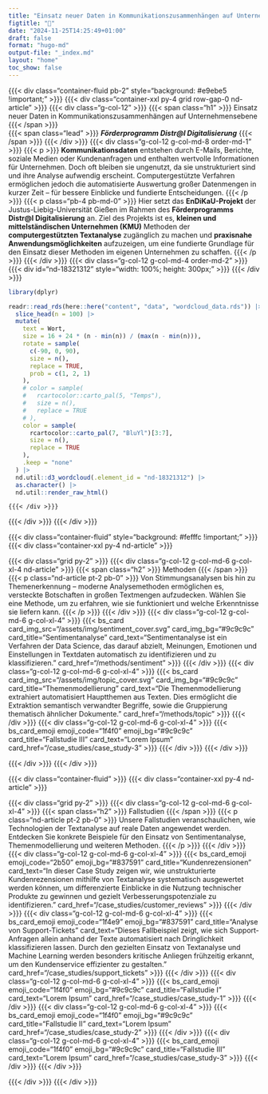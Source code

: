 ```yaml
---
title: "Einsatz neuer Daten in Kommunikationszusammenhängen auf Unternehmensebene"
figtitle: "💾"
date: "2024-11-25T14:25:49+01:00"
draft: false
format: "hugo-md"
output-file: "_index.md"
layout: "home"
toc_show: false
---
```


{{{< div class="container-fluid pb-2" style="background: #e9ebe5 !important;" >}}}
  {{{< div class="container-xxl py-4 grid row-gap-0 nd-article" >}}}
    {{{< div class="g-col-12" >}}} {{{< span class="h1" >}}} Einsatz neuer Daten in Kommunikationszusammenhängen auf Unternehmensebene {{{< /span >}}} <br> {{{< span class="lead" >}}} ***Förderprogramm Distr@l Digitalisierung*** {{{< /span >}}} {{{< /div >}}}
    {{{< div class="g-col-12 g-col-md-8 order-md-1" >}}}
      {{{< p >}}} **Kommunikationsdaten** entstehen durch E-Mails, Berichte, soziale Medien oder Kundenanfragen und enthalten wertvolle Informationen für Unternehmen. Doch oft bleiben sie ungenutzt, da sie unstrukturiert sind und ihre Analyse aufwendig erscheint. Computergestützte Verfahren ermöglichen jedoch die automatisierte Auswertung großer Datenmengen in kurzer Zeit – für bessere Einblicke und fundierte Entscheidungen. {{{< /p >}}} {{{< p class="pb-4 pb-md-0" >}}} Hier setzt das **EnDiKaU-Projekt** der Justus-Liebig-Universität Gießen im Rahmen des **Förderprogramms Distr@l Digitalisierung** an. Ziel des Projekts ist es, **kleinen und mittelständischen Unternehmen (KMU)** Methoden der **computergestützten Textanalyse** zugänglich zu machen und **praxisnahe Anwendungsmöglichkeiten** aufzuzeigen, um eine fundierte Grundlage für den Einsatz dieser Methoden im eigenen Unternehmen zu schaffen. {{{< /p >}}} 
      <!-- {{{< div class="text-white text-bg-primary rounded p-3" >}}} -->
      <!--   {{{< p class="p-0" >}}} Unsere Website bietet Ihnen eine Übersicht der vielfältigen Werkzeuge, mit denen Kommunikationsdaten analysiert und genutzt werden können. Von den Grundlagen dieser Daten über Methoden, diese zu strukturieren und auszuwerten, bis hin zu praktischen Anwendungen – entdecken Sie, wie diese Methoden dazu beitragen können, wertvolle Erkenntnisse aus Kommunikationsdaten zu gewinnen. {{{< /p >}}} -->
      <!-- {{{< /div >}}} -->
    {{{< /div >}}}
    {{{< div class="g-col-12 g-col-md-4 order-md-2" >}}}
      {{{< div id="nd-18321312" style="width: 100%; height: 300px;" >}}} {{{< /div >}}}

```r
library(dplyr)

readr::read_rds(here::here("content", "data", "wordcloud_data.rds")) |>
  slice_head(n = 100) |>
  mutate(
    text = Wort,
    size = 16 + 24 * (n - min(n)) / (max(n - min(n))),
    rotate = sample(
      c(-90, 0, 90),
      size = n(),
      replace = TRUE,
      prob = c(1, 2, 1)
    ),
    # color = sample(
    #   rcartocolor::carto_pal(5, "Temps"),
    #   size = n(),
    #   replace = TRUE
    # ),
    color = sample(
      rcartocolor::carto_pal(7, "BluYl")[3:7],
      size = n(),
      replace = TRUE
    ),
    .keep = "none"
  ) |>
  nd.util::d3_wordcloud(.element_id = "nd-18321312") |>
  as.character() |>
  nd.util::render_raw_html()
```

    {{{< /div >}}}
  {{{< /div >}}}
{{{< /div >}}}

{{{< div class="container-fluid" style="background: #fefffc !important;" >}}} {{{< div class="container-xxl py-4 nd-article" >}}} 

{{{< div class="grid py-2" >}}} 
  {{{< div class="g-col-12 g-col-md-6 g-col-xl-4 nd-article" >}}} 
    {{{< span class="h2" >}}} Methoden {{{< /span >}}}
    {{{< p class="nd-article pt-2 pb-0" >}}} Von Stimmungsanalysen bis hin zu Themenerkennung – moderne Analysemethoden ermöglichen es, versteckte Botschaften in großen Textmengen aufzudecken. Wählen Sie eine Methode, um zu erfahren, wie sie funktioniert und welche Erkenntnisse sie liefern kann. {{{< /p >}}}
  {{{< /div >}}} 
  {{{< div class="g-col-12 g-col-md-6 g-col-xl-4" >}}} 
    {{{< bs_card card_img_src="/assets/img/sentiment_cover.svg" card_img_bg="#9c9c9c" card_title="Sentimentanalyse" card_text="Sentimentanalyse ist ein Verfahren der Data Science, das darauf abzielt, Meinungen, Emotionen und Einstellungen in Textdaten automatisch zu identifizieren und zu klassifizieren." card_href="/methods/sentiment" >}}}
  {{{< /div >}}} 
  {{{< div class="g-col-12 g-col-md-6 g-col-xl-4" >}}} 
    {{{< bs_card card_img_src="/assets/img/topic_cover.svg" card_img_bg="#9c9c9c" card_title="Themenmodellierung" card_text="Die Themenmodellierung extrahiert automatisiert Hauptthemen aus Texten. Dies ermöglicht die Extraktion semantisch verwandter Begriffe, sowie die Gruppierung thematisch ähnlicher Dokumente." card_href="/methods/topic" >}}}
  {{{< /div >}}} 
  {{{< div class="g-col-12 g-col-md-6 g-col-xl-4" >}}} 
    {{{< bs_card_emoji emoji_code="1f4f0" emoji_bg="#9c9c9c" card_title="Fallstudie III" card_text="Lorem Ipsum" card_href="/case_studies/case_study-3" >}}}
  {{{< /div >}}} 
{{{< /div >}}} 

{{{< /div >}}} {{{< /div >}}} 

{{{< div class="container-fluid" >}}} {{{< div class="container-xxl py-4 nd-article" >}}}

<!-- `{r} stringi::stri_rand_lipsum(1)` -->

{{{< div class="grid py-2" >}}} 
  {{{< div class="g-col-12 g-col-md-6 g-col-xl-4" >}}} 
    {{{< span class="h2" >}}} Fallstudien {{{< /span >}}}
    {{{< p class="nd-article pt-2 pb-0" >}}} Unsere Fallstudien veranschaulichen, wie Technologien der Textanalyse auf reale Daten angewendet werden. Entdecken Sie konkrete Beispiele für den Einsatz von Sentimentanalyse, Themenmodellierung und weiteren Methoden. {{{< /p >}}}
  {{{< /div >}}} 
  {{{< div class="g-col-12 g-col-md-6 g-col-xl-4" >}}} 
    {{{< bs_card_emoji emoji_code="2b50" emoji_bg="#837591" card_title="Kundenrezensionen" card_text="In dieser Case Study zeigen wir, wie unstrukturierte Kundenrezensionen mithilfe von Textanalyse systematisch ausgewertet werden können, um differenzierte Einblicke in die Nutzung technischer Produkte zu gewinnen und gezielt Verbesserungspotenziale zu identifizieren." card_href="/case_studies/customer_reviews" >}}}
  {{{< /div >}}} 
  {{{< div class="g-col-12 g-col-md-6 g-col-xl-4" >}}} 
    {{{< bs_card_emoji emoji_code="1f4e9" emoji_bg="#837591" card_title="Analyse von Support-Tickets" card_text="Dieses Fallbeispiel zeigt, wie sich Support-Anfragen allein anhand der Texte automatisiert nach Dringlichkeit klassifizieren lassen. Durch den gezielten Einsatz von Textanalyse und Machine Learning werden besonders kritische Anliegen frühzeitig erkannt, um den Kundenservice effizienter zu gestalten." card_href="/case_studies/support_tickets" >}}}
  {{{< /div >}}} 
  {{{< div class="g-col-12 g-col-md-6 g-col-xl-4" >}}} 
    {{{< bs_card_emoji emoji_code="1f4f0" emoji_bg="#9c9c9c" card_title="Fallstudie I" card_text="Lorem Ipsum" card_href="/case_studies/case_study-1" >}}}
  {{{< /div >}}} 
  {{{< div class="g-col-12 g-col-md-6 g-col-xl-4" >}}} 
    {{{< bs_card_emoji emoji_code="1f4f0" emoji_bg="#9c9c9c" card_title="Fallstudie II" card_text="Lorem Ipsum" card_href="/case_studies/case_study-2" >}}}
  {{{< /div >}}} 
  {{{< div class="g-col-12 g-col-md-6 g-col-xl-4" >}}} 
    {{{< bs_card_emoji emoji_code="1f4f0" emoji_bg="#9c9c9c" card_title="Fallstudie III" card_text="Lorem Ipsum" card_href="/case_studies/case_study-3" >}}}
  {{{< /div >}}} 
{{{< /div >}}}

{{{< /div >}}} {{{< /div >}}}

<!-- {{{< div class="container-fluid" style="background: #fefffc !important;" >}}} {{{< div class="container-xxl py-4 nd-article" >}}}  -->

<!-- ## Palette -->

<!-- ```{r} -->
<!-- library(ggplot2) -->

<!-- palette <- tibble::tribble( -->
<!--   ~color, ~palette, -->
<!--   "#2e2933", "base", -->
<!--   "#837591", "base", -->
<!--   "#e9ebe5", "base", -->
<!--   "#cf597e", "diverging", -->
<!--   "#e88471", "diverging", -->
<!--   "#eeb479", "diverging", -->
<!--   "#e9e29c", "diverging", -->
<!--   "#9ccb86", "diverging", -->
<!--   "#39b185", "diverging", -->
<!--   "#009392", "diverging", -->
<!--   "#f7feae", "sequential", -->
<!--   "#b7e6a5", "sequential", -->
<!--   "#7ccba2", "sequential", -->
<!--   "#46aea0", "sequential", -->
<!--   "#089099", "sequential", -->
<!--   "#00718b", "sequential", -->
<!--   "#045275", "sequential", -->
<!-- ) -->

<!-- palette |>  -->
<!--   dplyr::mutate( -->
<!--     color_palette_rank = dplyr::row_number(), .by=palette -->
<!--   ) |> -->
<!--   ggplot(aes(x=color_palette_rank, y=forcats::fct_rev(palette), fill=color)) + -->
<!--   geom_tile(width=1) + -->
<!--   geom_text(aes(label=color), color="black", nudge_x=0.1, nudge_y=0.1) + -->
<!--   geom_text(aes(label=color), color="white", nudge_x=-0.1, nudge_y=-0.1) + -->
<!--   scale_fill_identity() + -->
<!--   coord_equal() + -->
<!--   theme_minimal() + -->
<!--   theme( -->
<!--     axis.title=element_blank(), -->
<!--     axis.text.x=element_blank(), -->
<!--     axis.ticks.x=element_blank(), -->
<!--     panel.grid=element_blank() -->
<!--   ) -->
<!-- ``` -->

<!-- ## Emojis -->

<!-- 📧📨📄👥👤🗣️🌐📱📰📣 -->


<!-- {{{< /div >}}} {{{< /div >}}} -->

